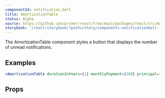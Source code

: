 ```yaml
---
componentId: notification_bell
title: AmortizationTable
status: Alpha
source: https://github.com/primer/react/tree/main/packages/react/src/AmortizationTable/AmortizationTable.tsx
storybook: '/react/storybook/?path=/story/components-notificationbell--default'
---
```



The AmortizationTable component styles a button that displays the number of unread notifications.

## Examples

```jsx live
<AmortizationTable durationInYears={1} monthlyPayment={100} principal={1000} ratePercent={5} />
```

## Props

<ComponentProps data={data} />
